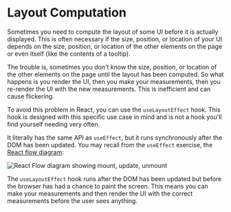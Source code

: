 # Layout Computation

Sometimes you need to compute the layout of some UI before it is actually
displayed. This is often necessary if the size, position, or location of your UI
depends on the size, position, or location of the other elements on the page or
even itself (like the contents of a tooltip).

The trouble is, sometimes you don't know the size, position, or location of the
other elements on the page until the layout has been computed. So what happens
is you render the UI, then you make your measurements, then you re-render the UI
with the new measurements. This is inefficient and can cause flickering.

To avoid this problem in React, you can use the `useLayoutEffect` hook. This
hook is designed with this specific use case in mind and is not a hook you'll
find yourself needing very often.

It literally has the same API as `useEffect`, but it runs synchronously after
the DOM has been updated. You may recall from the `useEffect` exercise, the
[React flow diagram](https://github.com/donavon/hook-flow):

![React Flow diagram showing mount, update, unmount](/hook-flow.png)

The `useLayoutEffect` hook runs after the DOM has been updated but before the
browser has had a chance to paint the screen. This means you can make your
measurements and then render the UI with the correct measurements before the
user sees anything.

